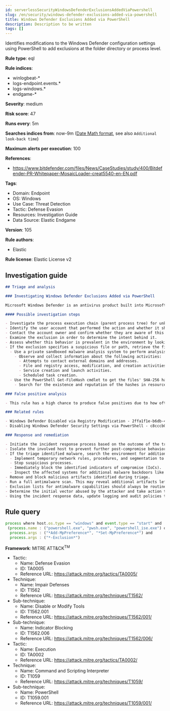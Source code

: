 ```yaml
---
id: serverlessSecurityWindowsDefenderExclusionsAddedViaPowershell
slug: /en/security/windows-defender-exclusions-added-via-powershell
title: Windows Defender Exclusions Added via PowerShell
description: Description to be written
tags: []
---
```


<div id="windows-defender-exclusions-added-via-powershell"></div>

Identifies modifications to the Windows Defender configuration settings using PowerShell to add exclusions at the folder directory or process level.

**Rule type**: eql

**Rule indices**: 

* winlogbeat-*
* logs-endpoint.events.*
* logs-windows.*
* endgame-*

**Severity**: medium

**Risk score**: 47

**Runs every**: 5m

**Searches indices from**: now-9m ([Date Math format](((ref))/common-options.html#date-math), see also <DocLink id="serverlessSecurityRulesUiCreate" section="set-the-rules-schedule">`Additional look-back time`</DocLink>)

**Maximum alerts per execution**: 100

**References**: 

* https://www.bitdefender.com/files/News/CaseStudies/study/400/Bitdefender-PR-Whitepaper-MosaicLoader-creat5540-en-EN.pdf

**Tags**: 

* Domain: Endpoint
* OS: Windows
* Use Case: Threat Detection
* Tactic: Defense Evasion
* Resources: Investigation Guide
* Data Source: Elastic Endgame

**Version**: 105

**Rule authors**: 

* Elastic

**Rule license**: Elastic License v2

## Investigation guide

```markdown
## Triage and analysis

### Investigating Windows Defender Exclusions Added via PowerShell

Microsoft Windows Defender is an antivirus product built into Microsoft Windows. Since this software product is used to prevent and stop malware, it's important to monitor what specific exclusions are made to the product's configuration settings. These can often be signs of an adversary or malware trying to bypass Windows Defender's capabilities. One of the more notable [examples](https://www.cyberbit.com/blog/endpoint-security/latest-trickbot-variant-has-new-tricks-up-its-sleeve/) was observed in 2018 where Trickbot incorporated mechanisms to disable Windows Defender to avoid detection.

#### Possible investigation steps

- Investigate the process execution chain (parent process tree) for unknown processes. Examine their executable files for prevalence, whether they are located in expected locations, and if they are signed with valid digital signatures.
- Identify the user account that performed the action and whether it should perform this kind of action.
- Contact the account owner and confirm whether they are aware of this activity.
- Examine the exclusion in order to determine the intent behind it.
- Assess whether this behavior is prevalent in the environment by looking for similar occurrences across hosts.
- If the exclusion specifies a suspicious file or path, retrieve the file(s) and determine if malicious:
  - Use a private sandboxed malware analysis system to perform analysis.
    - Observe and collect information about the following activities:
      - Attempts to contact external domains and addresses.
      - File and registry access, modification, and creation activities.
      - Service creation and launch activities.
      - Scheduled task creation.
  - Use the PowerShell Get-FileHash cmdlet to get the files' SHA-256 hash values.
    - Search for the existence and reputation of the hashes in resources like VirusTotal, Hybrid-Analysis, CISCO Talos, Any.run, etc.

### False positive analysis

- This rule has a high chance to produce false positives due to how often network administrators legitimately configure exclusions. In order to validate the activity further, review the specific exclusion and its intent. There are many legitimate reasons for exclusions, so it's important to gain context.

### Related rules

- Windows Defender Disabled via Registry Modification - 2ffa1f1e-b6db-47fa-994b-1512743847eb
- Disabling Windows Defender Security Settings via PowerShell - c8cccb06-faf2-4cd5-886e-2c9636cfcb87

### Response and remediation

- Initiate the incident response process based on the outcome of the triage.
- Isolate the involved host to prevent further post-compromise behavior.
- If the triage identified malware, search the environment for additional compromised hosts.
  - Implement temporary network rules, procedures, and segmentation to contain the malware.
  - Stop suspicious processes.
  - Immediately block the identified indicators of compromise (IoCs).
  - Inspect the affected systems for additional malware backdoors like reverse shells, reverse proxies, or droppers that attackers could use to reinfect the system.
- Remove and block malicious artifacts identified during triage.
- Run a full antimalware scan. This may reveal additional artifacts left in the system, persistence mechanisms, and malware components.
- Exclusion lists for antimalware capabilities should always be routinely monitored for review.
- Determine the initial vector abused by the attacker and take action to prevent reinfection through the same vector.
- Using the incident response data, update logging and audit policies to improve the mean time to detect (MTTD) and the mean time to respond (MTTR).
```

## Rule query

```js
process where host.os.type == "windows" and event.type == "start" and
 (process.name : ("powershell.exe", "pwsh.exe", "powershell_ise.exe") or process.pe.original_file_name in ("powershell.exe", "pwsh.dll", "powershell_ise.exe")) and
  process.args : ("*Add-MpPreference*", "*Set-MpPreference*") and
  process.args : ("*-Exclusion*")

```

**Framework**: MITRE ATT&CK<sup>TM</sup>

* Tactic:
    * Name: Defense Evasion
    * ID: TA0005
    * Reference URL: https://attack.mitre.org/tactics/TA0005/
* Technique:
    * Name: Impair Defenses
    * ID: T1562
    * Reference URL: https://attack.mitre.org/techniques/T1562/
* Sub-technique:
    * Name: Disable or Modify Tools
    * ID: T1562.001
    * Reference URL: https://attack.mitre.org/techniques/T1562/001/
* Sub-technique:
    * Name: Indicator Blocking
    * ID: T1562.006
    * Reference URL: https://attack.mitre.org/techniques/T1562/006/
* Tactic:
    * Name: Execution
    * ID: TA0002
    * Reference URL: https://attack.mitre.org/tactics/TA0002/
* Technique:
    * Name: Command and Scripting Interpreter
    * ID: T1059
    * Reference URL: https://attack.mitre.org/techniques/T1059/
* Sub-technique:
    * Name: PowerShell
    * ID: T1059.001
    * Reference URL: https://attack.mitre.org/techniques/T1059/001/

